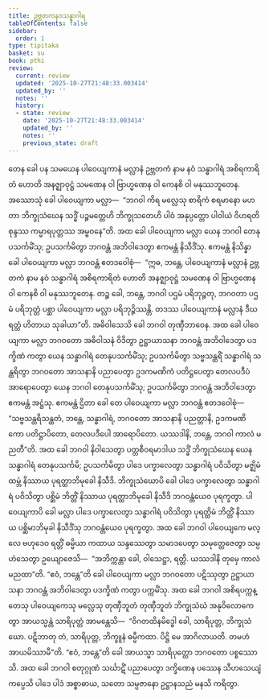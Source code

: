 ```yaml
---
title: ဥဗ္ဘတကနဝသန္ဓာဂါရ
tableOfContents: false
sidebar:
  order: 1
type: tipitaka
basket: su
book: pthi
review:
  current: review
  updated: '2025-10-27T21:48:33.003414'
  updated_by: ''
  notes: ''
  history:
  - state: review
    date: '2025-10-27T21:48:33.003414'
    updated_by: ''
    notes: ''
    previous_state: draft
---
```



<ReviewStatus review={frontmatter.review} showDetails={true} />

<HypothesisAnnotation frontmatter={frontmatter} />

<DynamicBreadcrumb />

<Division number="297" book="pthi" e="ch" v="8" p="175">

<Paragraph number="774" book="pthi">
တေန ခေါ ပန သမယေန ပါဝေယျကာနံ မလ္လာနံ ဥဗ္ဘတကံ နာမ နဝံ သန္ဓာဂါရံ အစိရကာရိတံ ဟောတိ အနဇ္ဈာဝုဋ္ဌံ သမဏေန ဝါ ဗြာဟ္မဏေန ဝါ ကေနစိ ဝါ မနုဿဘူတေန. အဿောသုံ ခေါ ပါဝေယျကာ မလ္လာ—  “ဘဂဝါ ကိရ မလ္လေသု စာရိကံ စရမာနော မဟတာ ဘိက္ခုသံဃေန သဒ္ဓိံ ပဉ္စမတ္တေဟိ ဘိက္ခုသတေဟိ ပါဝံ အနုပ္ပတ္တော ပါဝါယံ ဝိဟရတိ စုန္ဒဿ ကမ္မာရပုတ္တဿ အမ္ဗဝနေ”တိ. အထ ခေါ ပါဝေယျကာ မလ္လာ ယေန ဘဂဝါ တေနုပသင်္ကမိံသု; ဥပသင်္ကမိတွာ ဘဂဝန္တံ အဘိဝါဒေတွာ ဧကမန္တံ နိသီဒိံသု. ဧကမန္တံ နိသိန္နာ ခေါ ပါဝေယျကာ မလ္လာ ဘဂဝန္တံ ဧတဒဝေါစုံ—  “ဣဓ, ဘန္တေ, ပါဝေယျကာနံ မလ္လာနံ ဥဗ္ဘတကံ နာမ နဝံ သန္ဓာဂါရံ အစိရကာရိတံ ဟောတိ အနဇ္ဈာဝုဋ္ဌံ သမဏေန ဝါ ဗြာဟ္မဏေန ဝါ ကေနစိ ဝါ မနုဿဘူတေန. တဉ္စ ခေါ, ဘန္တေ, ဘဂဝါ ပဌမံ ပရိဘုဉ္ဇတု, ဘဂဝတာ ပဌမံ ပရိဘုတ္တံ ပစ္ဆာ ပါဝေယျကာ မလ္လာ ပရိဘုဉ္ဇိဿန္တိ. တဒဿ ပါဝေယျကာနံ မလ္လာနံ ဒီဃရတ္တံ ဟိတာယ သုခါယာ”တိ. အဓိဝါသေသိ ခေါ ဘဂဝါ တုဏှီဘာဝေန.
</Paragraph>

</Division>
<Division number="298" book="pthi" e="ch" v="8" p="175">

<Paragraph number="775" book="pthi">
အထ ခေါ ပါဝေယျကာ မလ္လာ ဘဂဝတော အဓိဝါသနံ ဝိဒိတွာ ဥဋ္ဌာယာသနာ ဘဂဝန္တံ အဘိဝါဒေတွာ ပဒက္ခိဏံ ကတွာ ယေန သန္ဓာဂါရံ တေနုပသင်္ကမိံသု; ဥပသင်္ကမိတွာ သဗ္ဗသန္ထရိံ သန္ဓာဂါရံ သန္ထရိတွာ ဘဂဝတော အာသနာနိ ပညာပေတွာ ဥဒကမဏိကံ ပတိဋ္ဌပေတွာ တေလပဒီပံ အာရောပေတွာ ယေန ဘဂဝါ တေနုပသင်္ကမိံသု; ဥပသင်္ကမိတွာ ဘဂဝန္တံ အဘိဝါဒေတွာ ဧကမန္တံ အဋ္ဌံသု. ဧကမန္တံ ဌိတာ ခေါ တေ ပါဝေယျကာ မလ္လာ ဘဂဝန္တံ ဧတဒဝေါစုံ—  “သဗ္ဗသန္ထရိသန္ထတံ, ဘန္တေ, သန္ဓာဂါရံ, ဘဂဝတော အာသနာနိ ပညတ္တာနိ, ဥဒကမဏိကော ပတိဋ္ဌာပိတော, တေလပဒီပေါ အာရောပိတော. ယဿဒါနိ, ဘန္တေ, ဘဂဝါ ကာလံ မညတီ”တိ.
</Paragraph>

</Division>
<Division number="299" book="pthi" e="ch" v="8" p="176">

<Paragraph number="776" book="pthi">
အထ ခေါ ဘဂဝါ နိဝါသေတွာ ပတ္တစီဝရမာဒါယ သဒ္ဓိံ ဘိက္ခုသံဃေန ယေန သန္ဓာဂါရံ တေနုပသင်္ကမိ; ဥပသင်္ကမိတွာ ပါဒေ ပက္ခာလေတွာ သန္ဓာဂါရံ ပဝိသိတွာ မဇ္ဈိမံ ထမ္ဘံ နိဿာယ ပုရတ္ထာဘိမုခေါ နိသီဒိ. ဘိက္ခုသံဃောပိ ခေါ ပါဒေ ပက္ခာလေတွာ သန္ဓာဂါရံ ပဝိသိတွာ ပစ္ဆိမံ ဘိတ္တိံ နိဿာယ ပုရတ္ထာဘိမုခေါ နိသီဒိ ဘဂဝန္တံယေဝ ပုရက္ခတွာ. ပါဝေယျကာပိ ခေါ မလ္လာ ပါဒေ ပက္ခာလေတွာ သန္ဓာဂါရံ ပဝိသိတွာ ပုရတ္ထိမံ ဘိတ္တိံ နိဿာယ ပစ္ဆိမာဘိမုခါ နိသီဒိံသု ဘဂဝန္တံယေဝ ပုရက္ခတွာ. အထ ခေါ ဘဂဝါ ပါဝေယျကေ မလ္လေ ဗဟုဒေဝ ရတ္တိံ ဓမ္မိယာ ကထာယ သန္ဒဿေတွာ သမာဒပေတွာ သမုတ္တေဇေတွာ သမ္ပဟံသေတွာ ဥယျောဇေသိ—  “အဘိက္ကန္တာ ခေါ, ဝါသေဋ္ဌာ, ရတ္တိ. ယဿဒါနိ တုမှေ ကာလံ မညထာ”တိ. “ဧဝံ, ဘန္တေ”တိ ခေါ ပါဝေယျကာ မလ္လာ ဘဂဝတော ပဋိဿုတွာ ဥဋ္ဌာယာသနာ ဘဂဝန္တံ အဘိဝါဒေတွာ ပဒက္ခိဏံ ကတွာ ပက္ကမိံသု.
</Paragraph>

</Division>
<Division number="300" book="pthi" e="ch" v="8" p="176">

<Paragraph number="777" book="pthi">
အထ ခေါ ဘဂဝါ အစိရပက္ကန္တေသု ပါဝေယျကေသု မလ္လေသု တုဏှီဘူတံ တုဏှီဘူတံ ဘိက္ခုသံဃံ အနုဝိလောကေတွာ အာယသ္မန္တံ သာရိပုတ္တံ အာမန္တေသိ—  “ဝိဂတထိနမိဒ္ဓေါ ခေါ, သာရိပုတ္တ, ဘိက္ခုသံဃော. ပဋိဘာတု တံ, သာရိပုတ္တ, ဘိက္ခူနံ ဓမ္မီကထာ. ပိဋ္ဌိ မေ အာဂိလာယတိ. တမဟံ အာယမိဿာမီ”တိ. “ဧဝံ, ဘန္တေ”တိ ခေါ အာယသ္မာ သာရိပုတ္တော ဘဂဝတော ပစ္စဿောသိ.
</Paragraph>

<Paragraph number="778" book="pthi">
အထ ခေါ ဘဂဝါ စတုဂ္ဂုဏံ သင်္ဃာဋိံ ပညာပေတွာ ဒက္ခိဏေန ပဿေန သီဟသေယျံ ကပ္ပေသိ ပါဒေ ပါဒံ အစ္စာဓာယ, သတော သမ္ပဇာနော ဥဋ္ဌာနသညံ မနသိ ကရိတွာ.
</Paragraph>
</Division>